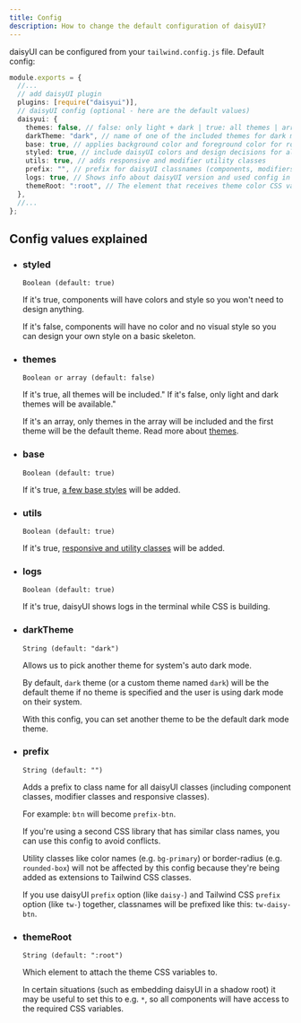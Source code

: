 ```yaml
---
title: Config
description: How to change the default configuration of daisyUI?
---
```


daisyUI can be configured from your `tailwind.config.js` file. Default config:

```ts
module.exports = {
  //...
  // add daisyUI plugin
  plugins: [require("daisyui")],
  // daisyUI config (optional - here are the default values)
  daisyui: {
    themes: false, // false: only light + dark | true: all themes | array: specific themes like this ["light", "dark", "cupcake"]
    darkTheme: "dark", // name of one of the included themes for dark mode
    base: true, // applies background color and foreground color for root element by default
    styled: true, // include daisyUI colors and design decisions for all components
    utils: true, // adds responsive and modifier utility classes
    prefix: "", // prefix for daisyUI classnames (components, modifiers and responsive class names. Not colors)
    logs: true, // Shows info about daisyUI version and used config in the console when building your CSS
    themeRoot: ":root", // The element that receives theme color CSS variables
  },
  //...
};
```

## Config values explained

- ### styled

  `Boolean (default: true)`

  If it's true, components will have colors and style so you won't need to design anything.

  If it's false, components will have no color and no visual style so you can design your own style on a basic skeleton.

- ### themes

  `Boolean or array (default: false)`

  If it's true, all themes will be included." If it's false, only light and dark themes will be available."

  If it's an array, only themes in the array will be included and the first theme will be the default theme. Read more about <a href='/docs/themes/'>themes</a>.

- ### base

  `Boolean (default: true)`

  If it's true, <a href='https://github.com/saadeghi/daisyui/blob/master/src/base'>a few base styles</a> will be added.

- ### utils

  `Boolean (default: true)`

  If it's true, <a href='https://github.com/saadeghi/daisyui/tree/master/src/utilities'>responsive and utility classes</a> will be added.

- ### logs

  `Boolean (default: true)`

  If it's true, daisyUI shows logs in the terminal while CSS is building.

- ### darkTheme

  `String (default: "dark")`

  Allows us to pick another theme for system's auto dark mode.

  By default, <code>dark</code> theme (or a custom theme named <code>dark</code>) will be the default theme if no theme is specified and the user is using dark mode on their system.

  With this config, you can set another theme to be the default dark mode theme.

- ### prefix

  `String (default: "")`

  Adds a prefix to class name for all daisyUI classes (including component classes, modifier classes and responsive classes).

  For example: <code>btn</code> will become <code>prefix-btn</code>.

  If you're using a second CSS library that has similar class names, you can use this config to avoid conflicts.

  Utility classes like color names (e.g. <code>bg-primary</code>) or border-radius (e.g. <code>rounded-box</code>) will not be affected by this config because they're being added as extensions to Tailwind CSS classes.

  If you use daisyUI <code>prefix</code> option (like <code>daisy-</code>) and Tailwind CSS <code>prefix</code> option (like <code>tw-</code>) together, classnames will be prefixed like this: <code>tw-daisy-btn</code>.

- ### themeRoot

  `String (default: ":root")`

  Which element to attach the theme CSS variables to.

  In certain situations (such as embedding daisyUI in a shadow root) it may be useful to set this to e.g. <code>\*</code>, so all components will have access to the required CSS variables.
